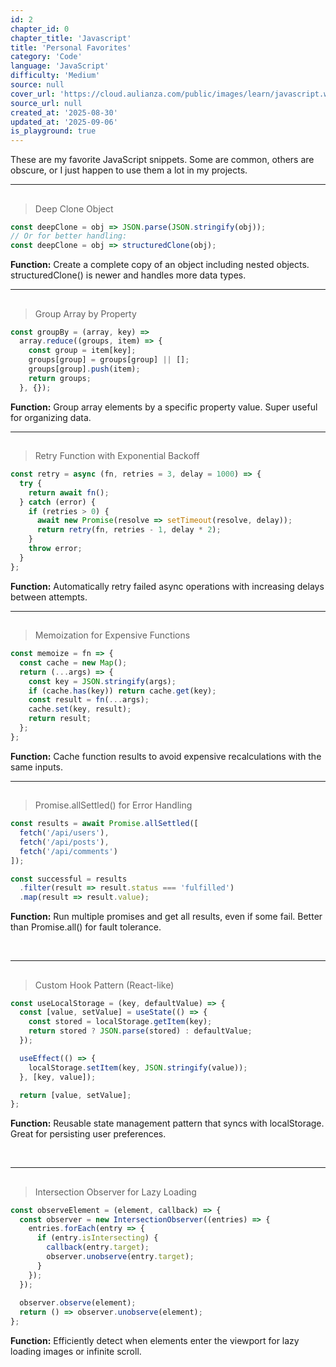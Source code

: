 ```yaml
---
id: 2
chapter_id: 0
chapter_title: 'Javascript'
title: 'Personal Favorites'
category: 'Code'
language: 'JavaScript'
difficulty: 'Medium'
source: null
cover_url: 'https://cloud.aulianza.com/public/images/learn/javascript.webp'
source_url: null
created_at: '2025-08-30'
updated_at: '2025-09-06'
is_playground: true
---
```


These are my favorite JavaScript snippets. Some are common, others are obscure, or I just happen to use them a lot in my projects.

---

## <span id="deep-cloning" name="Deep Cloning"></span>

> Deep Clone Object
```javascript
const deepClone = obj => JSON.parse(JSON.stringify(obj));
// Or for better handling:
const deepClone = obj => structuredClone(obj);
```
**Function:** Create a complete copy of an object including nested objects. structuredClone() is newer and handles more data types.

<div
  data-component="TestItOut"
  data-title="Deep Clone"
  data-description="Compare different cloning methods! See how shallow vs deep cloning affects nested objects and arrays."
  data-snippet-id="js-favorites-2-0-1"
  data-code="const original = {
  name: 'John',
  age: 30,
  address: {
    city: 'New York',
    coordinates: { lat: 40.7128, lng: -74.0060 }
  },
  hobbies: ['reading', 'coding', 'hiking'],
  created: new Date('2023-01-01')
};\n
console.log('Original object:', original);
&#47;&#47; Shallow copy (only top level)
const shallow = {...original};
console.log('Shallow copy:', shallow);
&#47;&#47; Deep clone with JSON (loses some data types)
const deepJSON = JSON.parse(JSON.stringify(original));
console.log('Deep clone (JSON):', deepJSON);
console.log('Date became string:', typeof deepJSON.created);
&#47;&#47; Modify nested property in original
original.address.city = 'Boston';
original.hobbies.push('swimming');\n
console.log('After modifying original:');
console.log('Original city:', original.address.city);
console.log('Shallow copy city:', shallow.address.city);
console.log('Deep clone city:', deepJSON.address.city);\n
console.log('Original hobbies:', original.hobbies);
console.log('Shallow copy hobbies:', shallow.hobbies);
console.log('Deep clone hobbies:', deepJSON.hobbies);
&#47;&#47; Note: structuredClone() is newer and handles more types
&#47;&#47; const deepStructured = structuredClone(original);">
</div>

---

## <span id="array-grouping" name="Array Grouping"></span>

> Group Array by Property
```javascript
const groupBy = (array, key) => 
  array.reduce((groups, item) => {
    const group = item[key];
    groups[group] = groups[group] || [];
    groups[group].push(item);
    return groups;
  }, {});
```
**Function:** Group array elements by a specific property value. Super useful for organizing data.

<div
  data-component="TestItOut"
  data-title="Property Grouping"
  data-description="Group data in different ways! Try grouping by different properties or creating more complex grouping functions."
  data-snippet-id="js-favorites-2-0-2"
  data-code="const employees = [
  { name: 'Alice', department: 'Engineering', level: 'Senior', salary: 120000 },
  { name: 'Bob', department: 'Marketing', level: 'Junior', salary: 60000 },
  { name: 'Carol', department: 'Engineering', level: 'Junior', salary: 80000 },
  { name: 'David', department: 'Sales', level: 'Senior', salary: 90000 },
  { name: 'Eve', department: 'Marketing', level: 'Senior', salary: 100000 },
  { name: 'Frank', department: 'Engineering', level: 'Mid', salary: 95000 }
];
&#47;&#47; Group by utility function
const groupBy = (array, key) => 
  array.reduce((groups, item) => {
    const group = item[key];
    groups[group] = groups[group] || [];
    groups[group].push(item);
    return groups;
  }, {});
&#47;&#47; Group by department
const byDepartment = groupBy(employees, 'department');
console.log('By department:', byDepartment);
&#47;&#47; Group by level
const byLevel = groupBy(employees, 'level');
console.log('By level:', byLevel);
&#47;&#47; More complex grouping function
const groupByFunction = (array, fn) =>
  array.reduce((groups, item) => {
    const key = fn(item);
    groups[key] = groups[key] || [];
    groups[key].push(item);
    return groups;
  }, {});
&#47;&#47; Group by salary range
const bySalaryRange = groupByFunction(employees, emp => {
  if (emp.salary < 70000) return 'Low';
  if (emp.salary < 100000) return 'Medium';
  return 'High';
});
console.log('By salary range:', bySalaryRange);
&#47;&#47; Group by first letter of name
const byFirstLetter = groupByFunction(employees, emp => emp.name[0]);
console.log('By first letter:', byFirstLetter);">
</div>

---

## <span id="retry-backoff" name="Retry & Backoff"></span>

> Retry Function with Exponential Backoff
```javascript
const retry = async (fn, retries = 3, delay = 1000) => {
  try {
    return await fn();
  } catch (error) {
    if (retries > 0) {
      await new Promise(resolve => setTimeout(resolve, delay));
      return retry(fn, retries - 1, delay * 2);
    }
    throw error;
  }
};
```
**Function:** Automatically retry failed async operations with increasing delays between attempts.

<div
  data-component="TestItOut"
  data-title="Retry with Backoff"
  data-description="Simulate network requests with failures! See how the retry mechanism would work (simulated synchronously)."
  data-snippet-id="js-favorites-2-0-3"
  data-code="&#47;&#47; Retry utility (simplified for demo)
const retry = (fn, retries = 3, delay = 1000) => {
  console.log(`Attempting operation with ${retries} retries allowed`);\n
  for (let attempt = 1; attempt <= retries + 1; attempt++) {
    try {
      console.log(`Attempt ${attempt}:`);
      const result = fn(attempt);
      console.log(`✅ Success on attempt ${attempt}:`, result);
      return result;
    } catch (error) {
      if (attempt <= retries) {
        console.log(`❌ Failed: ${error.message}`);
        console.log(`Waiting ${delay}ms before retry...`);
        delay *= 2; &#47;&#47; Exponential backoff
      } else {
        console.log(`❌ All retries exhausted: ${error.message}`);
        throw error;
      }
    }
  }
};
&#47;&#47; Simulate unreliable operation (fails first 2 times)
let attemptCount = 0;
const unreliableOperation = (currentAttempt) => {
  if (currentAttempt <= 2) {
    throw new Error(`Network timeout on attempt ${currentAttempt}`);
  }
  return { status: 'success', data: 'Important data retrieved!' };
};
&#47;&#47; Simulate reliable operation
const reliableOperation = (currentAttempt) => {
  return { status: 'success', data: 'Data retrieved immediately' };
};
&#47;&#47; Simulate broken operation
const brokenOperation = (currentAttempt) => {
  throw new Error('Service permanently unavailable');
};\n
console.log('=== Testing unreliable operation (should succeed on 3rd try) ===');
try {
  const result1 = retry(unreliableOperation, 3, 500);
  console.log('Final result:', result1);
} catch (error) {
  console.log('Operation failed completely:', error.message);
}\n
console.log('\\n=== Testing reliable operation (should succeed immediately) ===');
try {
  const result2 = retry(reliableOperation, 3, 500);
  console.log('Final result:', result2);
} catch (error) {
  console.log('Operation failed:', error.message);
}\n
console.log('\\n=== Testing broken operation (should fail after all retries) ===');
try {
  const result3 = retry(brokenOperation, 2, 250);
  console.log('Final result:', result3);
} catch (error) {
  console.log('Operation failed completely:', error.message);
}">
</div>

---

## <span id="memoization" name="Memoization"></span>

> Memoization for Expensive Functions
```javascript
const memoize = fn => {
  const cache = new Map();
  return (...args) => {
    const key = JSON.stringify(args);
    if (cache.has(key)) return cache.get(key);
    const result = fn(...args);
    cache.set(key, result);
    return result;
  };
};
```
**Function:** Cache function results to avoid expensive recalculations with the same inputs.

<div
  data-component="TestItOut"
  data-title="Memoization"
  data-description="See memoization speed up repeated calculations! Compare performance with and without caching."
  data-snippet-id="js-favorites-2-0-4"
  data-code="&#47;&#47; Memoization utility
const memoize = fn => {
  const cache = new Map();
  return (...args) => {
    const key = JSON.stringify(args);
    if (cache.has(key)) {
      console.log(`Cache hit for ${key}`);
      return cache.get(key);
    }
    console.log(`Computing ${key}`);
    const result = fn(...args);
    cache.set(key, result);
    return result;
  };
};
&#47;&#47; Expensive fibonacci function
const fibonacci = (n) => {
  if (n <= 1) return n;
  return fibonacci(n - 1) + fibonacci(n - 2);
};
&#47;&#47; Create memoized version
const memoizedFib = memoize(fibonacci);\n
console.log('Testing memoized fibonacci:');
console.log('fib(10):', memoizedFib(10));
console.log('fib(10) again:', memoizedFib(10)); // Cache hit!
console.log('fib(12):', memoizedFib(12));
console.log('fib(10) again:', memoizedFib(10)); // Cache hit!
&#47;&#47; Expensive calculation function
const expensiveCalculation = (x, y) => {
  console.log(`Performing calculation for ${x}, ${y}`);
  &#47;&#47; Simulate expensive operation
  let result = 0;
  for (let i = 0; i < 1000; i++) {
    result += Math.sqrt(x * y + i);
  }
  return result;
};\n
const memoizedCalc = memoize(expensiveCalculation);\n
console.log('Testing expensive calculation:');
console.log('calc(5, 10):', memoizedCalc(5, 10));
console.log('calc(5, 10) again:', memoizedCalc(5, 10)); // Cache hit!
console.log('calc(3, 7):', memoizedCalc(3, 7));
console.log('calc(5, 10) again:', memoizedCalc(5, 10)); // Cache hit!">
</div>

---

## <span id="promise-all" name="Promis.allSettled()"></span>

> Promise.allSettled() for Error Handling
```javascript
const results = await Promise.allSettled([
  fetch('/api/users'),
  fetch('/api/posts'),
  fetch('/api/comments')
]);

const successful = results
  .filter(result => result.status === 'fulfilled')
  .map(result => result.value);
```
**Function:** Run multiple promises and get all results, even if some fail. Better than Promise.all() for fault tolerance.

<div
  data-component="TestItOut"
  data-title="Promise.allSettled()"
  data-description="Handle multiple operations gracefully! See how Promise.allSettled pattern works (simulated synchronously)."
  data-snippet-id="js-favorites-2-0-5"
  data-code="&#47;&#47; Simulate API operations (synchronous for demo)
const operations = {
  fetchUsers: () => ({ status: 'success', data: ['Alice', 'Bob', 'Carol'] }),
  fetchPosts: () => { throw new Error('Posts service unavailable'); },
  fetchComments: () => ({ status: 'success', data: ['Great post!', 'Thanks for sharing'] }),
  fetchProfile: () => ({ status: 'success', data: { name: 'John', avatar: 'avatar.jpg' } })
};
&#47;&#47; Simulate Promise.allSettled behavior
const simulateAllSettled = (operationList) => {
  console.log('Starting multiple operations...');
  const results = [];\n  
  operationList.forEach((operation, index) => {
    const operationNames = ['users', 'posts', 'comments', 'profile'];
    const name = operationNames[index] || `operation${index}`;\n    
    try {
      console.log(`Executing ${name} operation...`);
      const result = operation();
      results.push({ 
        status: 'fulfilled', 
        value: result 
      });
      console.log(`✅ ${name}: Success`);
    } catch (error) {
      results.push({ 
        status: 'rejected', 
        reason: error 
      });
      console.log(`❌ ${name}: ${error.message}`);
    }
  });\n  
  return results;
};
&#47;&#47; Simulate Promise.all behavior (fails on first error)
const simulateAll = (operationList) => {
  console.log('Starting Promise.all simulation...');
  const results = [];\n
  for (let i = 0; i < operationList.length; i++) {
    const operationNames = ['users', 'posts', 'comments'];
    const name = operationNames[i] || `operation${i}`;\n    
    try {
      console.log(`Executing ${name} operation...`);
      const result = operationList[i]();
      results.push(result);
      console.log(`✅ ${name}: Success`);
    } catch (error) {
      console.log(`❌ ${name}: ${error.message}`);
      console.log('Promise.all failed - stopping all operations');
      throw error;
    }
  }\n  
  return results;
};
console.log('=== Testing allSettled pattern (handles failures gracefully) ===');
const allSettledResults = simulateAllSettled([
  operations.fetchUsers,
  operations.fetchPosts,
  operations.fetchComments,
  operations.fetchProfile
]);
console.log('\\nAll operations completed. Results:');
allSettledResults.forEach((result, index) => {
  const endpoints = ['users', 'posts', 'comments', 'profile'];\n
  if (result.status === 'fulfilled') {
    console.log(`✅ ${endpoints[index]}:`, result.value);
  } else {
    console.log(`❌ ${endpoints[index]} failed:`, result.reason.message);
  }
});
&#47;&#47; Filter successful results
const successful = allSettledResults
  .filter(result => result.status === 'fulfilled')
  .map(result => result.value);\n
console.log('\\nSuccessful responses:', successful);\n
const failed = allSettledResults.filter(result => result.status === 'rejected');
console.log(`${successful.length} succeeded, ${failed.length} failed`);\n
console.log('\\n=== Testing Promise.all pattern (fails completely on any error) ===');
try {
  const allResults = simulateAll([
    operations.fetchUsers,
    operations.fetchPosts,
    operations.fetchComments
  ]);
  console.log('All operations succeeded:', allResults);
} catch (error) {
  console.log('Promise.all failed completely:', error.message);
}">
</div>

<br/>

---

## <span id="custom-hook" name="Custom Hook"></span>

> Custom Hook Pattern (React-like)
```javascript
const useLocalStorage = (key, defaultValue) => {
  const [value, setValue] = useState(() => {
    const stored = localStorage.getItem(key);
    return stored ? JSON.parse(stored) : defaultValue;
  });

  useEffect(() => {
    localStorage.setItem(key, JSON.stringify(value));
  }, [key, value]);

  return [value, setValue];
};
```
**Function:** Reusable state management pattern that syncs with localStorage. Great for persisting user preferences.

<div
  data-component="TestItOut"
  data-title="Custom Hook"
  data-description="Simulate a custom hook pattern! This shows how you might structure reusable stateful logic (without actual React)."
  data-snippet-id="js-favorites-2-0-6"
  data-code="&#47;&#47; Simulate localStorage (since we can't use real localStorage in artifacts)
const mockStorage = {};
const mockLocalStorage = {
  getItem: (key) => mockStorage[key] || null,
  setItem: (key, value) => {
    mockStorage[key] = value;
    console.log(`📱 Stored ${key}:`, value);
  },
  removeItem: (key) => {
    delete mockStorage[key];
    console.log(`🗑️ Removed ${key}`);
  }
};
&#47;&#47; Custom hook pattern (simplified without React)
const useLocalStorage = (key, defaultValue) => {
  &#47;&#47; Initialize value
  let storedValue;
  try {
    const item = mockLocalStorage.getItem(key);
    storedValue = item ? JSON.parse(item) : defaultValue;
  } catch (error) {
    storedValue = defaultValue;
  }\n
  const setValue = (value) => {
    try {
      &#47;&#47; Allow value to be a function so we have the same API as useState
      const valueToStore = value instanceof Function ? value(storedValue) : value;
      storedValue = valueToStore;
      mockLocalStorage.setItem(key, JSON.stringify(valueToStore));
    } catch (error) {
      console.error('Error saving to localStorage:', error);
    }
  };\n  
  return [storedValue, setValue];
};
&#47;&#47; Usage examples
console.log('Creating user preferences hook:');
const [theme, setTheme] = useLocalStorage('theme', 'light');
console.log('Current theme:', theme);\n
console.log('Changing theme to dark:');
setTheme('dark');\n
console.log('Creating counter hook:');
const [count, setCount] = useLocalStorage('count', 0);
console.log('Current count:', count);\n
console.log('Incrementing counter:');
setCount(count + 1);
setCount(count + 2);\n
console.log('Creating settings hook:');
const [settings, setSettings] = useLocalStorage('settings', { notifications: true, autoSave: false });
console.log('Current settings:', settings);\n
console.log('Updating settings:');
setSettings({ ...settings, autoSave: true, language: 'en' });\n
console.log('Mock storage contents:');
console.log(mockStorage);">
</div>

<br/>

---

## <span id="observer-lazy" name="Lazy Watcher"></span>

> Intersection Observer for Lazy Loading
```javascript
const observeElement = (element, callback) => {
  const observer = new IntersectionObserver((entries) => {
    entries.forEach(entry => {
      if (entry.isIntersecting) {
        callback(entry.target);
        observer.unobserve(entry.target);
      }
    });
  });
  
  observer.observe(element);
  return () => observer.unobserve(element);
};
```
**Function:** Efficiently detect when elements enter the viewport for lazy loading images or infinite scroll.

<div
  data-component="TestItOut"
  data-title="Intersection Observer"
  data-description="Simulate intersection observer patterns! This shows how you might implement lazy loading and viewport detection."
  data-snippet-id="js-favorites-2-0-7"
  data-code="&#47;&#47; Mock Intersection Observer (simplified simulation)
class MockIntersectionObserver {
  constructor(callback, options = {}) {
    this.callback = callback;
    this.options = options;
    this.observedElements = new Set();
  }\n
  observe(element) {
    this.observedElements.add(element);
    console.log(`👁️ Started observing:`, element);
    &#47;&#47; Simulate element becoming visible after random delay
    setTimeout(() => {
      if (this.observedElements.has(element)) {
        console.log(`✨ Element entered viewport:`, element);
        this.callback([{
          target: element,
          isIntersecting: true,
          intersectionRatio: 0.5
        }]);
      }
    }, Math.random() * 2000 + 500);
  }\n
  unobserve(element) {
    this.observedElements.delete(element);
    console.log(`👁️ Stopped observing:`, element);
  }\n
  disconnect() {
    this.observedElements.clear();
    console.log(`👁️ Observer disconnected`);
  }
}
&#47;&#47; Use mock instead of real IntersectionObserver
const IntersectionObserver = MockIntersectionObserver;
&#47;&#47; Lazy loading utility
const observeElement = (element, callback) => {
  const observer = new IntersectionObserver((entries) => {
    entries.forEach(entry => {
      if (entry.isIntersecting) {
        callback(entry.target);
        observer.unobserve(entry.target);
      }
    });
  });\n  
  observer.observe(element);
  return () => observer.unobserve(element);
};
&#47;&#47; Mock DOM elements
const elements = [
  { id: 'image1', src: 'placeholder.jpg', dataSrc: 'photo1.jpg' },
  { id: 'image2', src: 'placeholder.jpg', dataSrc: 'photo2.jpg' },
  { id: 'image3', src: 'placeholder.jpg', dataSrc: 'photo3.jpg' },
  { id: 'section1', text: 'Hidden content 1' },
  { id: 'section2', text: 'Hidden content 2' }
];\n
console.log('Setting up lazy loading observers:');
&#47;&#47; Lazy load images
elements.filter(el => el.src).forEach(element => {
  observeElement(element, (target) => {
    console.log(`🖼️ Loading image: ${target.id}`);
    target.src = target.dataSrc;
    console.log(`✅ Image loaded: ${target.dataSrc}`);
  });
});
&#47;&#47; Lazy load content sections
elements.filter(el => el.text).forEach(element => {
  observeElement(element, (target) => {
    console.log(`📝 Loading content: ${target.id}`);
    console.log(`✅ Content revealed: ${target.text}`);
  });
});\n
console.log('Waiting for elements to enter viewport...');">
</div>